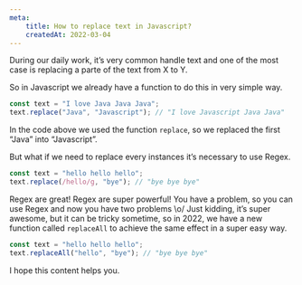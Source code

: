 ```yaml
---
meta:
    title: How to replace text in Javascript?
    createdAt: 2022-03-04
---
```


During our daily work, it’s very common handle text and one of the most case is replacing a parte of the text from X to Y.

So in Javascript we already have a function to do this in very simple way.

```javascript
const text = "I love Java Java Java";
text.replace("Java", "Javascript"); // "I love Javascript Java Java"
```

In the code above we used the function `replace`, so we replaced the first “Java” into “Javascript”.

But what if we need to replace every instances it’s necessary to use Regex.

```javascript
const text = "hello hello hello";
text.replace(/hello/g, "bye"); // "bye bye bye"
```

Regex are great! Regex are super powerful! You have a problem, so you can use Regex and now you have two problems \o/ Just kidding, it’s super awesome, but it can be tricky sometime, so in 2022, we have a new function called `replaceAll` to achieve the same effect in a super easy way.

```javascript
const text = "hello hello hello";
text.replaceAll("hello", "bye"); // "bye bye bye"
```

I hope this content helps you.
